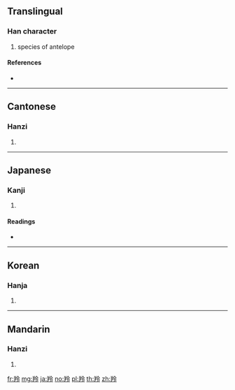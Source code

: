 {{character info/new}}
==Translingual==

===Han character===
{{Han char|rn=123|rad=羊|as=05|sn=11|four=88537|canj=TQOII}}

# species of antelope

====References====
* {{Han ref|kx=0951.390|dkj=28463|dj=1395.200|hdz=53130.040|uh=7F9A|ud=32666|bh=B2DC|bd=45788}}

----

==Cantonese==

===Hanzi===
{{yue-hanzi|jyut=|y=ling4}}

# {{defn|lang=yue|sort=羊05}}

----

==Japanese==

===Kanji===
{{ja-kanji|grade=|rs=羊05}}

# {{defn|lang=ja|sort=羊05}}

====Readings====
* {{ja-readings|kanon=[[れい]] (rei)|goon=[[りょう]] (ryō)}}

----

==Korean==

===Hanja===
{{ko-hanja|hangeul=[[령]]>[[영]]|eumhun=|rv=ryeong>yeong|mr=ryŏng>yŏng|y=lyeng>yeng}}

# {{defn|lang=ko|sort=羊05}}

----

==Mandarin==

===Hanzi===
{{cmn-hanzi|pin=[[líng]] ([[ling2]])|wg=ling<sup>2</sup>}}

# {{defn|lang=cmn|sort=羊05}}

[[fr:羚]]
[[mg:羚]]
[[ja:羚]]
[[no:羚]]
[[pl:羚]]
[[th:羚]]
[[zh:羚]]